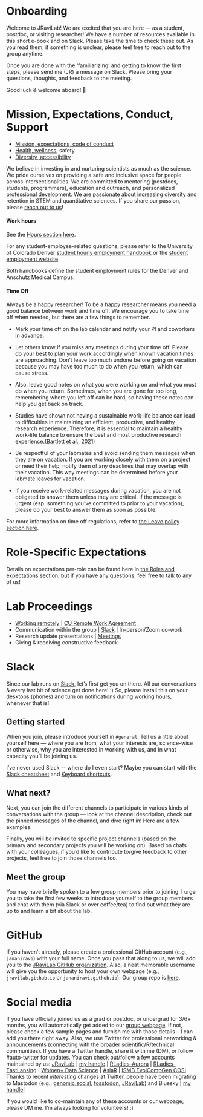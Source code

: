 # Onboarding

Welcome to JRaviLab! We are excited that you are here --- as a student, postdoc, or visiting researcher! We have a number of resources available in this short e-book and on Slack. Please take the time to check these out. As you read them, if something is unclear, please feel free to reach out to the group anytime.

Once you are done with the 'familiarizing' and getting to know the first steps, please send me (JR) a message on Slack. Please bring your questions, thoughts, and feedback to the meeting.

Good luck & welcome aboard! 🎉

# Mission, Expectations, Conduct, Support

-   [Mission, expectations, code of conduct](https://jravilab.github.io/lab_docs/culture.html)
-   [Health, wellness](https://jravilab.github.io/lab_docs/resources.html#health-and-wellness), safety
-   [Diversity, accessibility](https://jravilab.github.io/lab_docs/culture.html#inclusive-and-safe-space)

We believe in investing in and nurturing scientists as much as the science. We pride ourselves on providing a safe and inclusive space for people across intersectionalities. We are committed to mentoring (postdocs, students, programmers), education and outreach, and personalized professional development. We are passionate about increasing diversity and retention in STEM and quantitative sciences. If you share our passion, please [reach out to us](//jravilab.github.io/joinus)!

#### Work hours
See the [Hours section here](https://jravilab.github.io/lab_docs/culture.html#hours).

For any student-employee-related questions, please refer to the University of Colorado Denver [student hourly employment handbook](https://www.ucdenver.edu/docs/librariesprovider41/student-employment/student_hourly_employment_handbook.pdf?sfvrsn=8e3963ba_6)  or the [student employment website](https://www.ucdenver.edu/lynxconnect/career-center/student-employment). 

Both handbooks define the student employment rules for the Denver and Anschutz Medical Campus. 

#### Time Off

Always be a happy researcher! To be a happy researcher means you need a good balance between work and time off. We encourage you to take time off when needed, but there are a few things to remember.

-   Mark your time off on the lab calendar and notify your PI and coworkers in advance. 

-   Let others know if you miss any meetings during your time off.
Please do your best to plan your work accordingly when known vacation times are approaching. Don't leave too much undone before going on vacation because you may have too much to do when you return, which can cause stress. 

-   Also, leave good notes on what you were working on and what you must do when you return. Sometimes, when you are gone for too long, remembering where you left off can be hard, so having these notes can help you get back on track.

-  Studies have shown not having a sustainable work-life balance can lead to difficulties in maintaining an efficient, productive, and healthy research experience. Therefore, it is essential to maintain a healthy work-life balance to ensure the best and most productive research experience.[(Bartlett et al., 2021)](https://journals.plos.org/ploscompbiol/article?id=10.1371/journal.pcbi.1009124)

-   Be respectful of your labmates and avoid sending them messages when they are on vacation. If you are working closely with them on a project or need their help, notify them of any deadlines that may overlap with their vacation. This way meetings can be determined before your labmate leaves for vacation.

-   If you receive work-related messages during vacation, you are not obligated to answer them unless they are critical. If the message is urgent (esp. something you've committed to prior to your vacation), please do your best to answer them as soon as possible. 

For more information on time off regulations, refer to [the Leave policy section here](https://jravilab.github.io/lab_docs/culture.html#leave-policy).


# Role-Specific Expectations
Details on expectations per-role can be found here in [the Roles and expectations section](https://jravilab.github.io/lab_docs/culture.html#roles-and-expectations), but if you have any questions, feel free to talk to any of us!

# Lab Proceedings

-   [Working remotely](https://github.com/JRaviLab/group/blob/master/docs/howto_work_remotely.md) \| [CU Remote Work Agreement](https://app.smartsheet.com/b/form/f5c5dd3f01dc4eefb3711a4fce6955fe "CU Anschutz Remote Work Agreement")
-   Communication within the group \| [Slack](https://jravilab.slack.com "JRaviLab Slack Workspace") \| In-person/Zoom co-work
-   Research update presentations \| [Meetings](https://jravilab.github.io/lab_docs/meetings.html)
-   Giving & receiving constructive feedback

# Slack

Since our lab runs on [Slack](https://jravilab.slack.com), let's first get you on there. All our conversations & every last bit of science get done here! :) So, please install this on your desktops (phones) and turn on notifications during working hours, whenever that is!

## Getting started

When you join, please introduce yourself in `#general`. Tell us a little about yourself here --- where you are from, what your interests are, science-wise or otherwise, why you are interested in working with us, and in what capacity you'll be joining us.

I've never used Slack \-- where do I even start? Maybe you can start with the [Slack cheatsheet](https://github.com/JRaviLab/cheatsheets/blob/master/slack-misc/slack-cheatsheet.pdf) and [Keyboard shortcuts](https://slack.com/help/articles/201374536-Slack-keyboard-shortcuts).

## What next?

Next, you can join the different channels to participate in various kinds of conversations with the group --- look at the channel description, check out the pinned messages of the channel, and dive right in! Here are a few examples.

Finally, you will be invited to specific project channels (based on the primary and secondary projects you will be working on). Based on chats with your colleagues, if you'd like to contribute to/give feedback to other projects, feel free to join those channels too.

## Meet the group

You may have briefly spoken to a few group members prior to joining. I urge you to take the first few weeks to introduce yourself to the group members and chat with them (via Slack or over coffee/tea) to find out what they are up to and learn a bit about the lab.

# GitHub

If you haven't already, please create a professional GitHub account (e.g., `jananiravi`) with your full name. Once you pass that along to us, we will add you to the [JRaviLab GitHub organization](https://github.com/jravilab). Also, a neat memorable username will give you the opportunity to host your own webpage (e.g., `jravilab.github.io` or `jananiravi.github.io`). Our group repo is [here](https://github.com/JRaviLab/group/tree/main/meetings).

# Social media

If you have officially joined us as a grad or postdoc, or undergrad for 3/6+ months, you will automatically get added to our [group webpage](https://jravilab.github.io/#people). If not, please check a few sample pages and furnish me with those details -- I can add you there right away. Also, we use Twitter for professional networking & announcements (connecting with the broader scientific/R/technical communities). If you have a Twitter handle, share it with me (DM), or follow #auto-twitter for updates. You can check out/follow a few accounts maintained by us: [JRaviLab](https://twitter.com/jravilab) \| [my handle](https://twitter.com/janani137) \| [RLadies-Aurora](https://twitter.com/rladies-aurora) \| [RLadies-EastLansing](https://twitter.com/rladies-eastlansing) \| [Women+ Data Science](https://twitter.com/womenplusdata) \| [AsiaR](https://twitter.com/AsiaR-comm) \| [ISMB EvolCompGen COSI](https://twitter.com/EvolComp). Thanks to recent *interesting* changes at Twitter, people have been migrating to Mastodon (e.g., [genomic.social](https://genomic.social/explore), [fosstodon](https://fosstodon.org/explore), [JRaviLab](https://genomic.social/@jravilab)) and Bluesky \| [my handle](https://bsky.app/profile/jananiravi.bsky.social)!

If you would like to co-maintain any of these accounts or our webpage, please DM me. I'm always looking for volunteers! :)

